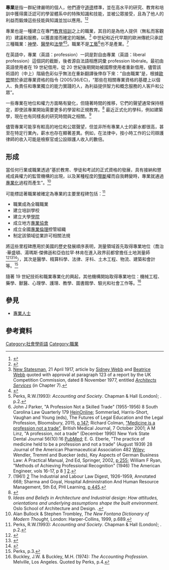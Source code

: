 '''專業'''是指一群紀律嚴明的個人，他們遵守[[道德|道德]]標準，並在高水平的研究、教育和培訓中獲得廣泛認可的學習體系中的特殊知識和技能，並被公眾接受，且為了他人的利益而鍛煉這些技能與知識並加以應用。<ref>{{cite web|title=What is a Profession|url=https://www.professions.org.au/what-is-a-professional|access-date=19 February 2020|publisher=Australian Council of Professions 2003}}</ref><ref>{{cite web|title=What is a Profession|url=https://www.psc.gov.au/what-is-a-profession|access-date=9 August 2018|publisher=Professional Standards Council}}</ref>

專業也是一種建立在專門[[教育|教育]][[訓練|培訓]]之上的職業，其目的是為他人提供（無私而客觀的）建議和服務，以獲直接而確定的報酬。<ref>[[New_Statesman|New Statesman]], 21 April 1917, article by [[Sidney_Webb|Sidney Webb]] and [[Beatrice_Webb|Beatrice Webb]] quoted with approval at paragraph 123 of a report by the UK Competition Commission, dated 8 November 1977, entitled [http://webarchive.nationalarchives.gov.uk/20140402141250/http://www.competition-commission.org.uk/rep_pub/reports/1976_1979/108architects.htm ''Architects Services''] (in Chapter 7).</ref> 中世紀和近代早期的歐洲傳統只承認三種職業：[[神學|神學]]、[[醫學|醫學]]和[[法學|法學]]<ref>{{cite book|last=Popat|first=Nitin|url=https://books.google.com/books?id=C6ybCwAAQBAJ&q=oldest+profession+confidentiality&pg=PT215|title=Introduction to Accounting|isbn=9781329911642|access-date=10 September 2016}}</ref><ref name="perks-p22">Perks, R.W.(1993): ''Accounting and Society''. Chapman & Hall (London); {{ISBN|0-412-47330-5}}. p.2.</ref>。職業不是[[工藝|工藝]]<ref>John J Parker, "A Profession Not a Skilled Trade" (1955-1956) 8 South Carolina Law Quarterly 179 [https://heinonline.org/HOL/LandingPage?handle=hein.journals/sclr8&div=32&id=&page= HeinOnline]; Sommerlad, Harris-Short, Vaughan and Young (eds), The Futures of Legal Education and the Legal Profession, Bloomsbury, 2015, [https://books.google.co.uk/books?id=yUq9BgAAQBAJ&pg=PT147#v=onepage&q&f=false p 147]; Richard Colman, [https://www.bmj.com/rapid-response/2011/10/28/medicine-profession-not-trade "Medicine is a profession not a trade"], British Medical Journal, 7 October 2001; A M Linz, "A profession, not a trade" (December 1990) New York State Dental Journal 56(10):16 [https://www.ncbi.nlm.nih.gov/m/pubmed/2080056/ PubMed]; E. G. Eberle, "The practice of medicine held to be a profession and not a trade" (August 1939) 28 Journal of the American Pharmaceutical Association 482 [https://onlinelibrary.wiley.com/doi/pdf/10.1002/jps.3080280802 Wiley]; Wendler, Tremml and Buecker (eds), Key Aspects of German Business Law: A Practical Manual, 2nd Ed, Springer, 2002, [https://books.google.co.uk/books?id=Nj6bBwAAQBAJ&pg=PA255#v=onepage&q&f=false p 255]; William F Ryan, "Methods of Achieving Professional Recognition" (1946) The American Engineer, vols 16-17, p 8 [https://books.google.co.uk/books?id=MdEmAAAAMAAJ] [https://books.google.co.uk/books?id=v7gpAQAAMAAJ].</ref>也不是產業。<ref>(1961) [https://books.google.co.uk/books?id=xHchAQAAIAAJ 2] The Industrial and Labour Law Digest, 1926-1959, Annotated 668; Sharma and Goyal, Hospital Administration And Human Resource Management, 5th Ed, PHI Learning, [https://books.google.co.uk/books?id=HFzTry0ll9kC&pg=PA445#v=onepage&q&f=false p 445].</ref>

在英語中，專業（英語：profession）一詞是對自由專業（英語：liberal profession）這個詞的截斷，後者源自法語相應詞彙 profession libérale。最初由英語使用者在 19 世紀借用，從 20 世紀後期開始被國際使用者重新借用，儘管該術語的（中上）階級色彩似乎無法在重新翻譯後倖存下來：“自由職業”是，根據[[歐盟|歐盟]]關於承認專業資格的指令 (2005/36/EC)，“那些在相關專業資格的基礎上以個人、負責任和專業獨立的能力實踐的人，為利益提供智力和概念服務的人客戶和公眾”。

一些專業在地位和權力方面略有變化，但隨著時間的推移，它們的聲望通常保持穩定，即使該專業開始需要更多的學習和正規教育。<ref>{{Cite journal|title=The stability of longitudinal and cross-sectional occupational prestige rankings|url=https://doi.org/10.1016/0001-8791(75)90072-X|first1=John|last2=Moore|first2=Michael|date=December 1975|journal=Journal of Vocational Behavior|issue=3|doi=10.1016/0001-8791(75)90072-X|volume=7|pages=305–311|last1=Fossum|via=Elsevier Science Direct}}</ref> 最近正式化的學科，例如建築學，現在也有同樣長的研究時間與之相關。<ref>''Ideas and Beliefs in Architecture and Industrial design: How attitudes, orientations and underlying assumptions shape the built environment''. Oslo School of Architecture and Design. {{ISBN|82-547-0174-1}}.</ref>

儘管專業可能享有較高的地位和公眾聲望，但並非所有專業人士的薪水都很高，甚至在特定行業內，薪水也存在顯著差異。例如，在法律中，按小時工作的公司辯護律師的收入可能是檢察官或公設辯護人收入的數倍。

== 形成 ==
當任何行業或職業透過“基於教育、學徒和考試的正式資格的發展，具有接納和懲戒成員權力的監管機構的出現，以及某種程度的[[壟斷|壟斷]]權而自我轉變時，專業就通過[[專業化|專業化]]過程而產生”。<ref>Alan Bullock & Stephen Trombley, ''The New Fontana Dictionary of Modern Thought,'' London: Harper-Collins, 1999, p.689.</ref>

可能標誌著職業被確定為專業的主要里程碑包括：<ref name="perks-p23">Perks, R.W.(1993): ''Accounting and Society''. Chapman & Hall (London); {{ISBN|0-412-47330-5}}. p.2.</ref>

* 職業成為全職職業
* 建立培訓學校
* 建立大學[[學院|學院]]
* 成立地方[[專業協會|專業協會]]
* 成立全國[[專業倫理|專業倫理]]控管組織
* 制定該領域從業許可相關法規

將這些里程碑應用於美國的歷史發展順序表明，測量領域首先取得專業地位（喬治·華盛頓、湯瑪斯·傑佛遜和亞伯拉罕·林肯在進入政界前都曾擔任土地測量師<ref>{{Cite web|title=Washington as Public Land Surveyor|url=https://www.loc.gov/collections/george-washington-papers/articles-and-essays/george-washington-survey-and-mapmaker/washington-as-public-land-surveyor/|access-date=17 September 2020|last=Redmond|first=Edward|website=Library of Congress}}</ref><ref>{{Cite web|title=Surveying|url=https://www.monticello.org/site/research-and-collections/surveying|access-date=17 September 2020|date=March 1998|last=Boehm|first=Jay|website=Thomas Jefferson's Monticello}}</ref><ref>{{Cite web|title=Lincoln's New Salem 1830-1837|url=https://www.nps.gov/liho/learn/historyculture/newsalem.htm|access-date=17 September 2020|date=10 April 2015|website=National Park Service}}</ref>），其次是醫學、精算科學、法律、牙科、土木工程、物流、建築和會計等。<ref>Perks, p.3.</ref>

隨著 19 世紀技術和職業專業化的興起，其他機構開始取得專業地位：機械工程、藥學、獸醫、心理學、護理、教學、圖書館學、驗光和社會工作等。<ref>Buckley, J.W. & Buckley, M.H. (1974): ''The Accounting Profession''. Melville, Los Angeles. Quoted by Perks, p.4.</ref>

== 參見 ==

* [[專業人士|專業人士]]

== 參考資料 ==
{{Reflist|30em}}

{{Authority control}}
[[Category:社會學術語|Category:社會學術語]]
[[Category:職業|Category:職業]]